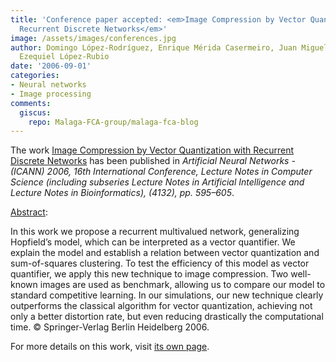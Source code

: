 ```yaml
---
title: 'Conference paper accepted: <em>Image Compression by Vector Quantization with
  Recurrent Discrete Networks</em>'
image: /assets/images/conferences.jpg
author: Domingo López-Rodríguez, Enrique Mérida Casermeiro, Juan Miguel Ortiz-de-Lazcano-Lobato,
  Ezequiel López-Rubio
date: '2006-09-01'
categories:
- Neural networks
- Image processing
comments:
  giscus:
    repo: Malaga-FCA-group/malaga-fca-blog
---
```


The work <u>Image Compression by Vector Quantization with Recurrent Discrete Networks</u> has been published in <em>Artificial Neural Networks - (ICANN) 2006, 16th International Conference, Lecture Notes in Computer Science (including subseries Lecture Notes in Artificial Intelligence and Lecture Notes in Bioinformatics), (4132), <em>pp. 595&ndash;605</em></em>.

<u>Abstract</u>:



In this work we propose a recurrent multivalued network, generalizing Hopfield's model, which can be interpreted as a vector quantifier. We explain the model and establish a relation between vector quantization and sum-of-squares clustering. To test the efficiency of this model as vector quantifier, we apply this new technique to image compression. Two well-known images are used as benchmark, allowing us to compare our model to standard competitive learning. In our simulations, our new technique clearly outperforms the classical algorithm for vector quantization, achieving not only a better distortion rate, but even reducing drastically the computational time. © Springer-Verlag Berlin Heidelberg 2006.




For more details on this work, visit <a href='/publications/conferences/2006-icann1'>its own page</a>.
